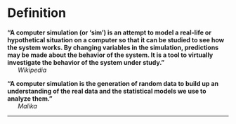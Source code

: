 # Definition

**"A computer simulation (or 'sim') is an attempt to model a real-life or hypothetical situation on a computer so that it can be studied to see how the system works. By changing variables in the simulation, predictions may be made about the behavior of the system. It is a tool to virtually investigate the behavior of the system under study."**  
&nbsp;&nbsp;&nbsp;&nbsp;&nbsp;&nbsp;*Wikipedia*
    

**"A computer simulation is the generation of random data to build up an understanding of the real data and the statistical models we use to analyze them."**  
&nbsp;&nbsp;&nbsp;&nbsp;&nbsp;&nbsp;*Malika*

***

